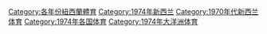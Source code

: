 [[Category:各年份紐西蘭體育|Category:各年份紐西蘭體育]]
[[Category:1974年新西兰|Category:1974年新西兰]]
[[Category:1970年代新西兰体育|Category:1970年代新西兰体育]]
[[Category:1974年各国体育|Category:1974年各国体育]]
[[Category:1974年大洋洲体育|Category:1974年大洋洲体育]]